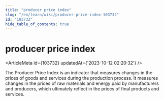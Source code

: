 ```yaml
---
title: "producer price index"
slug: "/en/learn/wiki/producer-price-index-103732"
id: "103732"
hide_table_of_contents: true
---
```



# producer price index

<ArticleMeta id={103732} updatedAt={'2023-10-12 02:20:32'} />
<div className='border-solid border-b border-t-0 my-4 border-[var(--ifm-color-gray-300)]' />

The Producer Price Index is an indicator that measures changes in the prices of goods and services during the production process. It measures changes in the prices of raw materials and energy paid by manufacturers and producers, which ultimately reflect in the prices of final products and services.
